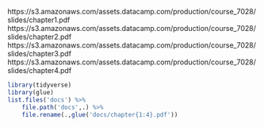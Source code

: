 https://s3.amazonaws.com/assets.datacamp.com/production/course_7028/slides/chapter1.pdf
https://s3.amazonaws.com/assets.datacamp.com/production/course_7028/slides/chapter2.pdf
https://s3.amazonaws.com/assets.datacamp.com/production/course_7028/slides/chapter3.pdf
https://s3.amazonaws.com/assets.datacamp.com/production/course_7028/slides/chapter4.pdf

```r
library(tidyverse)
library(glue)
list.files('docs') %>% 
    file.path('docs',.) %>% 
    file.rename(.,glue('docs/chapter{1:4}.pdf'))
```

